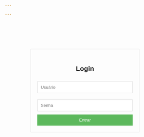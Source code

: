 ```yaml
---

---
```


```{=html}

<!DOCTYPE html>
<html>
<head>
    <title>Login Simples</title>
    <style>
        body {
            font-family: Arial, sans-serif;
        }
        .login-container {
            width: 300px;
            margin: 100px auto;
            padding: 20px;
            border: 1px solid #ddd;
            text-align: center;
        }
        input[type="text"], input[type="password"] {
            width: 100%;
            padding: 10px;
            margin: 10px 0;
            border: 1px solid #ddd;
        }
        input[type="submit"] {
            width: 100%;
            padding: 10px;
            background-color: #5cb85c;
            color: white;
            border: none;
            cursor: pointer;
        }
        input[type="submit"]:hover {
            background-color: #4cae4c;
        }
        .hide {
            display: none;
        }
    </style>
</head>
<body>
    <div class="login-container" id="loginContainer">
        <h2>Login</h2>
        <input type="text" id="username" placeholder="Usuário">
        <input type="password" id="password" placeholder="Senha">
        <input type="submit" value="Entrar" onclick="login()">
    </div>

    <div class="login-container hide" id="logoutContainer">
        <h2>Bem-vindo, <span id="user"></span>!</h2>
        <input type="submit" value="Sair" onclick="logout()">
    </div>

    <script>
        function login() {
            var username = document.getElementById('username').value;
            var password = document.getElementById('password').value;

            // Simulação simples de login
            if(username && password) {
                document.getElementById('loginContainer').classList.add('hide');
                document.getElementById('logoutContainer').classList.remove('hide');
                document.getElementById('user').innerText = username;
            } else {
                alert("Por favor, insira o usuário e a senha.");
            }
        }

        function logout() {
            document.getElementById('loginContainer').classList.remove('hide');
            document.getElementById('logoutContainer').classList.add('hide');
            document.getElementById('username').value = '';
            document.getElementById('password').value = '';
        }
    </script>
</body>
</html>

```
